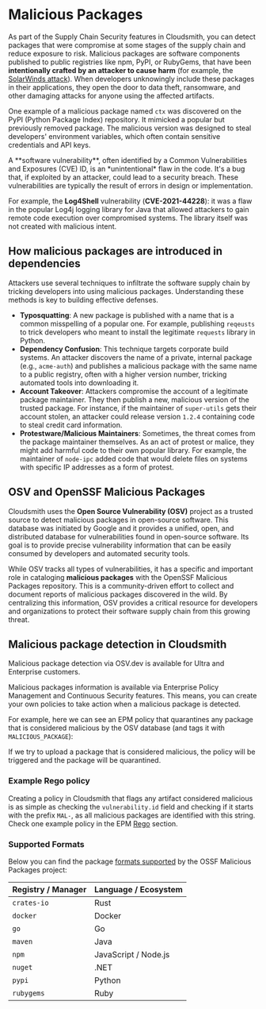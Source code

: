 

# Malicious Packages

As part of the Supply Chain Security features in Cloudsmith, you can detect packages that were compromise at some stages of the supply chain and reduce exposure to risk. Malicious packages are software components published to public registries like npm, PyPI, or RubyGems, that have been **intentionally crafted by an attacker to cause harm** (for example, the [SolarWinds attack](https://www.fortinet.com/resources/cyberglossary/solarwinds-cyber-attack)). When developers unknowingly include these packages in their applications, they open the door to data theft, ransomware, and other damaging attacks for anyone using the affected artifacts.

One example of a malicious package named `ctx` was discovered on the PyPI (Python Package Index) repository. It mimicked a popular but previously removed package. The malicious version was designed to steal developers' environment variables, which often contain sensitive credentials and API keys.

<Note variant="note" headline="Software Vulnerabilities (CVE) vs. Malicious Packages">
A **software vulnerability**, often identified by a Common Vulnerabilities and Exposures (CVE) ID, is an *unintentional* flaw in the code. It's a bug that, if exploited by an attacker, could lead to a security breach. These vulnerabilities are typically the result of errors in design or implementation.

For example, the **Log4Shell** vulnerability (**CVE-2021-44228**): it was a flaw in the popular Log4j logging library for Java that allowed attackers to gain remote code execution over compromised systems. The library itself was not created with malicious intent.
</Note>

## How malicious packages are introduced in dependencies

Attackers use several techniques to infiltrate the software supply chain by tricking developers into using malicious packages. Understanding these methods is key to building effective defenses.

- **Typosquatting**: A new package is published with a name that is a common misspelling of a popular one. For example, publishing `reqeusts` to trick developers who meant to install the legitimate `requests` library in Python.
- **Dependency Confusion**: This technique targets corporate build systems. An attacker discovers the name of a private, internal package (e.g., `acme-auth`) and publishes a malicious package with the same name to a public registry, often with a higher version number, tricking automated tools into downloading it.
- **Account Takeover**: Attackers compromise the account of a legitimate package maintainer. They then publish a new, malicious version of the trusted package. For instance, if the maintainer of `super-utils` gets their account stolen, an attacker could release version `1.2.4` containing code to steal credit card information.
- **Protestware/Malicious Maintainers**: Sometimes, the threat comes from the package maintainer themselves. As an act of protest or malice, they might add harmful code to their own popular library. For example, the maintainer of `node-ipc` added code that would delete files on systems with specific IP addresses as a form of protest.

## OSV and OpenSSF Malicious Packages

Cloudsmith uses the **Open Source Vulnerability (OSV)** project as a trusted source to detect malicious packages in open-source software. This database was initiated by Google and it provides a unified, open, and distributed database for vulnerabilities found in open-source software. Its goal is to provide precise vulnerability information that can be easily consumed by developers and automated security tools.

While OSV tracks all types of vulnerabilities, it has a specific and important role in cataloging **malicious packages** with the OpenSSF Malicious Packages repository. This is a community-driven effort to collect and document reports of malicious packages discovered in the wild. By centralizing this information, OSV provides a critical resource for developers and organizations to protect their software supply chain from this growing threat.

## Malicious package detection in Cloudsmith

<Note variant="note" headline="Plans">
Malicious package detection via OSV.dev is available for Ultra and Enterprise customers.
</Note>

Malicious packages information is available via Enterprise Policy Management and Continuous Security features. This means, you can create your own policies to take action when a malicious package is detected.

For example, here we can see an EPM policy that quarantines any package that is considered malicious by the OSV database (and tags it with `MALICIOUS_PACKAGE`):

<BlockImage src={policy_malicious_packages} alt=""></BlockImage>

If we try to upload a package that is considered malicious, the policy will be triggered and the package will be quarantined.

<BlockImage src={malicious_package} alt=""></BlockImage>

### Example Rego policy

Creating a policy in Cloudsmith that flags any artifact considered malicious is as simple as checking the `vulnerability.id` field and checking if it starts with the prefix `MAL-`, as all malicious packages are identified with this string. Check one example policy in the EPM [Rego](./epm/rego#recipe-6-detect-malicious-packages) section.

### Supported Formats

Below you can find the package [formats supported](https://github.com/ossf/malicious-packages/tree/main/osv/malicious) by the OSSF Malicious Packages project:

| Registry / Manager | Language / Ecosystem |
| ------------------ | -------------------- |
| `crates-io`        | Rust                 |
| `docker`           | Docker               |
| `go`               | Go                   |
| `maven`            | Java                 |
| `npm`              | JavaScript / Node.js |
| `nuget`            | .NET                 |
| `pypi`             | Python               |
| `rubygems`         | Ruby                 |
